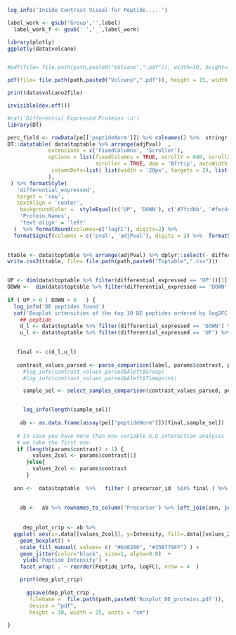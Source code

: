 
```r

log_info('Inside Contrast Visual for Peptide.... ')

label_work <- gsub('Group','',label)
  label_work_f <- gsub(' ','_',label_work)

library(plotly)
ggplotly(data$volcano)


#pdf(file= file.path(path,paste0("Volcano",".pdf")), width=10, height=10, res=200, units="in")

pdf(file= file.path(path,paste0("Volcano",".pdf")), height = 15, width = 20)

print(data$volcano2file)

invisible(dev.off())

#cat('Differential Expressed Proteins \n')
library(DT)

perc_field <- rowData(pe[['peptideNorm']]) %>% colnames() %>%  stringr::str_subset('perc') 
DT::datatable( data$toptable %>% arrange(adjPval)  ,
             extensions = c('FixedColumns', 'Scroller'),
             options = list(fixedColumns = TRUE, scrollY = 600, scrollX = TRUE,
                            scroller = TRUE, dom = 'Bfrtip', autoWidth = FALSE,
              columnDefs=list( list(width = '20px', targets = 2), list(width = '20px', targets = 1))
             ),
 ) %>% formatStyle(
   'differential_expressed',
   target = 'row',
   textAlign = 'center',
    backgroundColor =  styleEqual(c('UP', 'DOWN'), c('#7fcdbb', '#fec44f'))) %>%  formatStyle(
    'Protein.Names',
    'text-align' = 'left'  
  )  %>% formatRound(columns=c('logFC'), digits=2) %>%
  formatSignif(columns = c('pval', 'adjPval'), digits = 2) %>%  formatString(columns=perc_field, suffix='%')
  

ttable <- data$toptable %>% arrange(adjPval) %>% dplyr::select(- differential_expressed)
write.csv2(ttable, file= file.path(path,paste0("Toptable",".csv")))


UP <- dim(data$toptable %>% filter(differential_expressed == 'UP'))[1]
DOWN <-  dim(data$toptable %>% filter(differential_expressed == 'DOWN'))[1]
 
if ( UP > 0 | DOWN > 0   ) { 
  log_info('DE peptides found')
  cat('Boxplot intensities of the top 10 DE peptides ordered by log2FC')
    ## peptide
    d_l <- data$toptable %>% filter(differential_expressed == 'DOWN') %>% arrange(logFC) %>% head(10)%>%   pull(precursor_id)
    u_l <- data$toptable %>% filter(differential_expressed == 'UP') %>% arrange(logFC) %>% head(10) %>%  pull(precursor_id)

     
   final <- c(d_l,u_l)
   
   contrast_values_parsed <- parse_comparison(label, params$contrast, pe)
     #log_info(contrast_values_parsed$Aleft$Group)
     #log_info(contrast_values_parsed$Aleft$Timepoint)

     sample_sel <- select_samples_comparison(contrast_values_parsed, pe , params$contrast)


     log_info(length(sample_sel))
   
    ab <- as.data.frame(assay(pe[["peptideNorm"]])[final,sample_sel])
   
   # In case you have more than one variable e.G interaction analysis 
   # we take the first one.
   if (length(params$contrast) > 1) {
        values_2col <- params$contrast[1]
      }else{
        values_2col <- params$contrast
      }
    
  ann <-  data$toptable  %>%   filter ( precursor_id  %in% final ) %>% dplyr::select(precursor_id  ,logFC,adjPval) %>%  mutate( Peptide_info=  str_wrap( paste(precursor_id,'\n','LogFC:',round(logFC,2),'adjPval',format(adjPval,scientific= TRUE) ,sep=' '),width= 15)  ) %>% dplyr::select(  -adjPval)
  
  
    ab <-  ab %>% rownames_to_column('Precursor') %>% left_join(ann, join_by(Precursor  == precursor_id)) %>%  gather(Sample, Intensity ,- c(Precursor ,Peptide_info,logFC))  %>% left_join( as.data.frame(colData(pe)), join_by( Sample  == SampleName) )
    
   
     dep_plot_crip <- ab %>%
  ggplot( aes(x=.data[[values_2col]], y=Intensity, fill=.data[[values_2col]] )) +
    geom_boxplot() +
    scale_fill_manual( values= c( "#6d0286", "#35B779FF") ) +
    geom_jitter(color="black", size=1, alpha=0.8)  +
     ylab('Peptide Intensity') +
    facet_wrap( . ~ reorder(Peptide_info, logFC), nrow = 4  )

    print(dep_plot_crip)
  
      ggsave(dep_plot_crip , 
       filename =  file.path(path,paste0('Boxplot_DE_proteins.pdf')),
       device = "pdf",
       height = 30, width = 25, units = "cm")
  
}

```